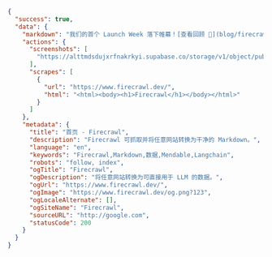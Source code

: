 ```json JSON
{
  "success": true,
  "data": {
    "markdown": "我们的首个 Launch Week 落下帷幕！[查看回顾 🚀](blog/firecrawl-launch-week-1-recap)...",
    "actions": {
      "screenshots": [
        "https://alttmdsdujxrfnakrkyi.supabase.co/storage/v1/object/public/media/screenshot-75ef2d87-31e0-4349-a478-fb432a29e241.png"
      ],
      "scrapes": [
        {
          "url": "https://www.firecrawl.dev/",
          "html": "<html><body><h1>Firecrawl</h1></body></html>"
        }
      ]
    },
    "metadata": {
      "title": "首页 - Firecrawl",
      "description": "Firecrawl 可抓取并将任意网站转换为干净的 Markdown。",
      "language": "en",
      "keywords": "Firecrawl,Markdown,数据,Mendable,Langchain",
      "robots": "follow, index",
      "ogTitle": "Firecrawl",
      "ogDescription": "将任意网站转换为可直接用于 LLM 的数据。",
      "ogUrl": "https://www.firecrawl.dev/",
      "ogImage": "https://www.firecrawl.dev/og.png?123",
      "ogLocaleAlternate": [],
      "ogSiteName": "Firecrawl",
      "sourceURL": "http://google.com",
      "statusCode": 200
    }
  }
}
```
